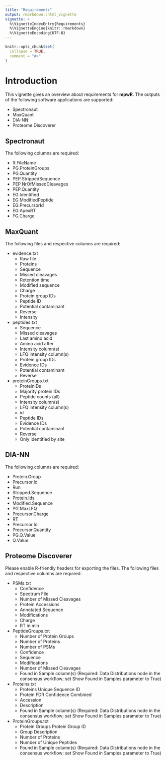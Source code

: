 ```yaml
---
title: "Requirements"
output: rmarkdown::html_vignette
vignette: >
  %\VignetteIndexEntry{Requirements}
  %\VignetteEngine{knitr::rmarkdown}
  %\VignetteEncoding{UTF-8}
---
```


```r
knitr::opts_chunk$set(
  collapse = TRUE,
  comment = "#>"
)
```

# Introduction

This vignette gives an overview about requirements for **mpwR**. The outputs of the following software applications are supported:

* Spectronaut 
* MaxQuant 
* DIA-NN 
* Proteome Discoverer 

## Spectronaut

The following columns are required:

* R.FileName
* PG.ProteinGroups
* PG.Quantity 
* PEP.StrippedSequence
* PEP.NrOfMissedCleavages
* PEP.Quantity
* EG.Identified 
* EG.ModifiedPeptide 
* EG.PrecursorId 
* EG.ApexRT
* FG.Charge 

## MaxQuant

The following files and respective columns are required:

* evidence.txt 
    * Raw file 
    * Proteins 
    * Sequence
    * Missed cleavages 
    * Retention time 
    * Modified sequence 
    * Charge 
    * Protein group IDs
    * Peptide ID 
    * Potential contaminant 
    * Reverse
    * Intensity

* peptides.txt
    * Sequence 
    * Missed cleavages 
    * Last amino acid 
    * Amino acid after 
    * Intensity column(s)
    * LFQ intensity column(s) 
    * Protein group IDs
    * Evidence IDs 
    * Potential contaminant 
    * Reverse
    
* proteinGroups.txt 
    * ProteinIDs 
    * Majority protein IDs
    * Peptide counts (all) 
    * Intensity column(s) 
    * LFQ intensity column(s) 
    * id 
    * Peptide IDs 
    * Evidence IDs
    * Potential contaminant
    * Reverse
    * Only identified by site
    
## DIA-NN

The following columns are required:

* Protein.Group 
* Precursor.Id 
* Run 
* Stripped.Sequence 
* Protein.Ids 
* Modified.Sequence 
* PG.MaxLFQ 
* Precursor.Charge
* RT 
* Precursor.Id
* Precursor.Quantity
* PG.Q.Value
* Q.Value

## Proteome Discoverer

Please enable R-friendly headers for exporting the files. The following files and respective columns are required:

* PSMs.txt
    * Confidence
    * Spectrum File
    * Number of Missed Cleavages
    * Protein Accessions 
    * Annotated Sequence 
    * Modifications 
    * Charge 
    * RT in min

* PeptideGroups.txt
    * Number of Protein Groups
    * Number of Proteins 
    * Number of PSMs
    * Confidence
    * Sequence
    * Modifications
    * Number of Missed Cleavages
    * Found in Sample column(s) (Required: Data Distributions node in the consensus workflow; set Show Found in Samples parameter to True)

* Proteins.txt
    * Proteins Unique Sequence ID
    * Protein FDR Confidence Combined
    * Accession
    * Description
    * Found in Sample column(s) (Required: Data Distributions node in the consensus workflow; set Show Found in Samples parameter to True)

* ProteinGroups.txt
    * Protein Groups Protein Group ID
    * Group Description
    * Number of Proteins
    * Number of Unique Peptides
    * Found in Sample column(s) (Required: Data Distributions node in the consensus workflow; set Show Found in Samples parameter to True)
